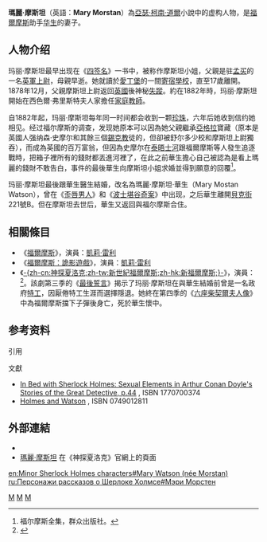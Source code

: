 {{refimprove|time=2015-08-30T07:48:31+00:00}}
{{in-universe|time=2014-09-25T06:16:27+00:00}}
{{noteTA
|G1=Show
|G2=TV
}}
{{Infobox character
| name             = 瑪麗·摩斯坦<br>Mary Morstan
| series           = [[福爾摩斯探案|福爾摩斯探案]]
| image            = 
| image_size       = 
| alt              = 
| caption          = 
| first            = 《[[四簽名|四簽名]]》
| creator          = [[亞瑟·柯南·道爾|亞瑟·柯南·道爾]]
| portrayer        = 
| fullname         = 瑪麗·摩斯坦·華生
| nickname         = 
| alias            = 
| gender           = 女
| occupation       = 
| affiliation      = 
| family           = 父親：摩斯坦上尉
| spouse           = [[約翰·華生|約翰·華生]]
| children         = 
| relatives        = 
| religion         = 
| nationality      = [[英國|英國]]
}}
'''瑪麗·摩斯坦'''（英語：'''Mary Morstan'''）為[[亞瑟·柯南·道爾|亞瑟·柯南·道爾]]小說中的虚构人物，是[[福爾摩斯|福爾摩斯]]助手[[約翰·華生|华生]]的妻子。

==人物介绍==
玛丽·摩斯坦最早出现在《[[四签名|四签名]]》一书中，被称作摩斯坦小姐，父親是驻[[孟买|孟买]]的一名[[英軍|英軍]][[上尉|上尉]]，母親早逝。她就讀於[[愛丁堡|愛丁堡]]的一間[[寄宿學校|寄宿學校]]，直至17歲離開。1878年12月，父親摩斯坦上尉返回[[英國|英國]]後神秘[[失蹤|失蹤]]。約在1882年時，玛丽·摩斯坦開始在西色爾·弗里斯特夫人家擔任[[家庭教師|家庭教師]]。

自1882年起，玛丽·摩斯坦每年同一时间都会收到一颗[[珍珠|珍珠]]，六年后她收到信约她相见。经过福尔摩斯的调查，发现她原本可以因為她父親繼承[[亞格拉|亞格拉]]寶藏（原本是英國人强纳森·史摩尔和其餘三個[[錫克教|錫克教]]徒的，但卻被舒尔多少校和摩斯坦上尉獨吞），而成為英國的百万富翁，但因為史摩尔在[[泰晤士河|泰晤士河]]跟福爾摩斯等人發生追逐戰時，把箱子裡所有的錢財都丟進河裡了，在此之前華生擔心自己被認為是看上瑪麗的錢財不敢告白，事件的最後華生向摩斯坦小姐求婚並得到願意的回覆<ref>福尔摩斯全集，群众出版社。</ref>。

玛丽·摩斯坦最後跟華生醫生結婚，改名為瑪麗·摩斯坦·華生（Mary Mostan Watson），曾在《[[歪唇男人|歪唇男人]]》和《[[波士堪谷奇案|波士堪谷奇案]]》中出现，之后華生離開[[貝克街|貝克街]]221號B。但在摩斯坦去世后，華生又返回與福尔摩斯合住。

== 相關條目 ==
*《[[福爾摩斯_(2009年電影)|福爾摩斯]]》，演員：[[凱莉·雷利|凱莉·雷利]]
*《[[福爾摩斯：詭影遊戲|福爾摩斯：詭影遊戲]]》，演員：[[凱莉·雷利|凱莉·雷利]]
*《[[新福爾摩斯|-{zh-cn:神探夏洛克;zh-tw:新世紀福爾摩斯;zh-hk:新福爾摩斯;}-]]》，演員：{{Link-en|阿曼達·艾賓頓|Amanda Abbington}}<ref name="史蒂夫·特賴布">{{Cite book|title=神探夏洛克官方指南（1-3季）|last=史蒂夫·特賴布|publisher=百花洲文藝出版社|year=2016年1月|isbn=978-7-5500-1537-1|location=南昌}}</ref>。該劇第三季的《[[最後誓言|最後誓言]]》揭示了玛丽·摩斯坦在與華生結婚前曾是一名政府[[特工|特工]]，因厭倦特工生涯而選擇隱退。她終在第四季的《[[六座柴契爾夫人像|六座柴契爾夫人像]]》中為福爾摩斯擋下子彈後身亡，死於華生懷中。

==参考资料==
;引用
<references/>

;文獻<!-- [[Wikipedia:頁面存廢討論/記錄/2014/10/25#瑪麗·摩斯坦|Wikipedia:頁面存廢討論/記錄/2014/10/25#瑪麗·摩斯坦]]  -->
*[http://books.google.com.hk/books?id=56531vWZOeQC&pg=PA44 In Bed with Sherlock Holmes: Sexual Elements in Arthur Conan Doyle's Stories of the Great Detective, p.44] {{Wayback|url=http://books.google.com.hk/books?id=56531vWZOeQC&pg=PA44 |date=20141129040236 }}, ISBN 1770700374
*[http://books.google.com.hk/books?id=RCSKAgAAQBAJ&pg=PT94 Holmes and Watson] {{Wayback|url=http://books.google.com.hk/books?id=RCSKAgAAQBAJ&pg=PT94 |date=20141129040238 }}, ISBN 0749012811

==外部連結==
* {{Imdb character|0052366}}{{en}}
* [http://www.bbc.co.uk/programmes/profiles/Q5HQrXNyk3CGQJH88VYm4L/mary-morstan 瑪麗·摩斯坦] {{Wayback|url=http://www.bbc.co.uk/programmes/profiles/Q5HQrXNyk3CGQJH88VYm4L/mary-morstan |date=20201030165222 }}在《神探夏洛克》官網上的頁面{{en}}

{{福爾摩斯探案角色}}

[[Category:福爾摩斯人物|M]]
[[Category:虚构女性|M]]
[[Category:虛構英國人|M]]

[[en:Minor_Sherlock_Holmes_characters#Mary_Watson_(née_Morstan)|en:Minor Sherlock Holmes characters#Mary Watson (née Morstan)]]
[[ru:Персонажи_рассказов_о_Шерлоке_Холмсе#Мэри_Морстен|ru:Персонажи рассказов о Шерлоке Холмсе#Мэри Морстен]]